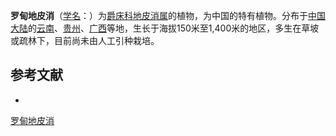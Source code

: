 {{Speciesbox
| name = 罗甸地皮消
| status = 
| status_system = 
| image = 
| genus = Pararuellia
| species = cavaleriei
| authority = (Lévl.) E. Hossain
}}

'''罗甸地皮消'''（[[学名|学名]]：{{lang|la|''Pararuellia cavaleriei''}}）为[[爵床科|爵床科]][[地皮消属|地皮消属]]的植物，为中国的特有植物。分布于[[中国大陆|中国大陆]]的[[云南|云南]]、[[贵州|贵州]]、[[广西|广西]]等地，生长于海拔150米至1,400米的地区，多生在草坡或疏林下，目前尚未由人工引种栽培。

== 参考文献 ==
<div class="references-small">
* {{cite web| url =http://www.bioinfo.cn/db05/KmzwSpecies.php?action=view&id=563| title =罗甸地皮消| work =《中国高等植物数据库全库》| publisher =中国科学院微生物研究所| author =昆明植物研究所| accessdate =2009-02-21| deadurl =yes| archiveurl =https://web.archive.org/web/20160305051229/http://www.bioinfo.cn/db05/KmzwSpecies.php?action=view&id=563| archivedate =2016-03-05}}
</div>
{{Taxonbar|from=Q15225070}}

[[Category:地皮消属|罗甸地皮消]]


{{植物小作品}}